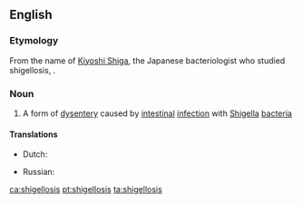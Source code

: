 ==English==

===Etymology===
From the name of [[w:Kiyoshi Shiga|Kiyoshi Shiga]], the Japanese bacteriologist who studied shigellosis, {{suffix|en||osis}}.

===Noun===
{{wikipedia}}
{{en-noun|shigelloses}}

# {{lb|en|medicine}} A form of [[dysentery]] caused by [[intestinal]] [[infection]] with [[Shigella]] [[bacteria]]

====Translations====
{{trans-top|form of dysentery caused by intestinal infection with Shigella bacteria}}
* Dutch: {{t|nl|shigellose|f}}
{{trans-mid}}
* Russian: {{t|ru|шигеллёз|m}}
{{trans-bottom}}

[[ca:shigellosis]]
[[pt:shigellosis]]
[[ta:shigellosis]]